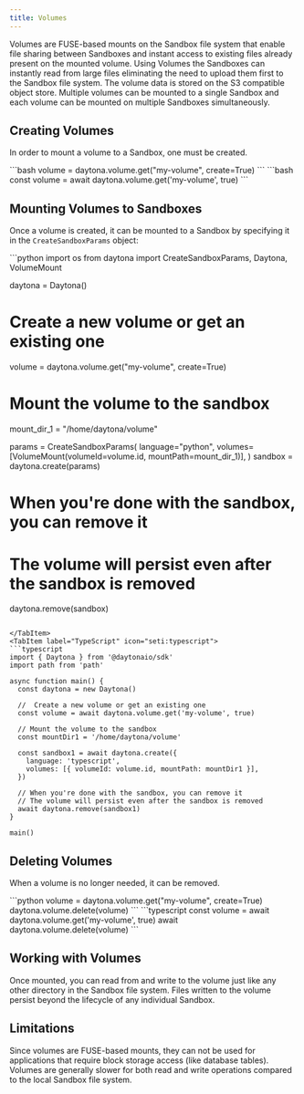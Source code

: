 ```yaml
---
title: Volumes
---
```



Volumes are FUSE-based mounts on the Sandbox file system that enable file sharing between Sandboxes and instant access to existing files already present on the mounted volume.
Using Volumes the Sandboxes can instantly read from large files eliminating the need to upload them first to the Sandbox file system.
The volume data is stored on the S3 compatible object store. Multiple volumes can be mounted to a single Sandbox and each volume can be mounted on multiple Sandboxes simultaneously.

## Creating Volumes

In order to mount a volume to a Sandbox, one must be created.

<Tabs>
<TabItem label="Python" icon="seti:python">
```bash
volume = daytona.volume.get("my-volume", create=True)
```
</TabItem>
<TabItem label="TypeScript" icon="seti:typescript">
```bash
const volume = await daytona.volume.get('my-volume', true)
```
</TabItem>
</Tabs>

## Mounting Volumes to Sandboxes

Once a volume is created, it can be mounted to a Sandbox by specifying it in the `CreateSandboxParams` object:

<Tabs>
<TabItem label="Python" icon="seti:python">
```python
import os
from daytona import CreateSandboxParams, Daytona, VolumeMount

daytona = Daytona()

# Create a new volume or get an existing one
volume = daytona.volume.get("my-volume", create=True)

# Mount the volume to the sandbox
mount_dir_1 = "/home/daytona/volume"

params = CreateSandboxParams(
    language="python",
    volumes=[VolumeMount(volumeId=volume.id, mountPath=mount_dir_1)],
)
sandbox = daytona.create(params)

# When you're done with the sandbox, you can remove it
# The volume will persist even after the sandbox is removed
daytona.remove(sandbox)

```

</TabItem>
<TabItem label="TypeScript" icon="seti:typescript">
```typescript
import { Daytona } from '@daytonaio/sdk'
import path from 'path'

async function main() {
  const daytona = new Daytona()

  //  Create a new volume or get an existing one
  const volume = await daytona.volume.get('my-volume', true)

  // Mount the volume to the sandbox
  const mountDir1 = '/home/daytona/volume'

  const sandbox1 = await daytona.create({
    language: 'typescript',
    volumes: [{ volumeId: volume.id, mountPath: mountDir1 }],
  })
  
  // When you're done with the sandbox, you can remove it
  // The volume will persist even after the sandbox is removed
  await daytona.remove(sandbox1)
}

main()

```

</TabItem>
</Tabs>

## Deleting Volumes

When a volume is no longer needed, it can be removed.

<Tabs>
<TabItem label="Python" icon="seti:python">
```python
volume = daytona.volume.get("my-volume", create=True)
daytona.volume.delete(volume)
```
</TabItem>
<TabItem label="TypeScript" icon="seti:typescript">
```typescript
const volume = await daytona.volume.get('my-volume', true)
await daytona.volume.delete(volume)
```
</TabItem>
</Tabs>

## Working with Volumes

Once mounted, you can read from and write to the volume just like any other directory in the Sandbox file system. Files written to the volume persist beyond the lifecycle of any individual Sandbox.

## Limitations

Since volumes are FUSE-based mounts, they can not be used for applications that require block storage access (like database tables).
Volumes are generally slower for both read and write operations compared to the local Sandbox file system.